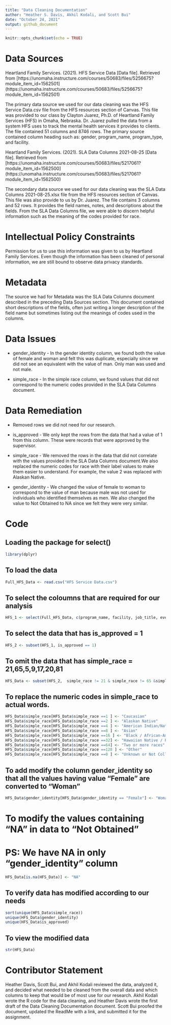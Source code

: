---
title: "Data Cleaning Documentation"
author: "Heather S. Davis, Akhil Kodali, and Scott Bui"
date: "October 24, 2021"
output: github_document
---

```{r setup, include=FALSE}
knitr::opts_chunk$set(echo = TRUE)
```


# Data Sources

Heartland Family Services. (2021). HFS Service Data [Data file]. Retrieved from [https://unomaha.instructure.com/courses/50683/files/5256675?module_item_id=1562501] (https://unomaha.instructure.com/courses/50683/files/5256675?module_item_id=1562501)



The primary data source we used for our data cleaning was the HFS Service Data.csv file from the HFS resources section of Canvas. This file was provided to our class by Clayton Juarez, Ph.D. of Heartland Family Services (HFS) in Omaha, Nebraska. Dr. Juarez pulled the data from a system HFS uses to track the mental health services it provides to clients. The file contained 51 columns and 8746 rows. The primary source contained column heading such as: gender, program_name, program_type, and facility.



Heartland Family Services. (2021). SLA Data Columns 2021-08-25 [Data file]. Retrieved from [https://unomaha.instructure.com/courses/50683/files/5217061?module_item_id=1562500] (https://unomaha.instructure.com/courses/50683/files/5217061?module_item_id=1562500)


The secondary data source we used for our data cleaning was the SLA Data Columns 2021-08-25.xlsx file from the HFS resources section of Canvas. This file was also provide to us by Dr. Juarez. The file contains 3 columns and 52 rows. It provides the field names, notes, and descriptions about the fields. From the SLA Data Columns file, we were able to discern helpful information such as the meaning of the codes provided for race. 


# Intellectual Policy Constraints

Permission for us to use this information was given to us by Heartland Family Services. Even though the information has been cleaned of personal information, we are still bound to observe data privacy standards. 

# Metadata

The source we had for Metadata was the SLA Data Columns document described in the preceding Data Sources section. This document contained short descriptions of the fields, often just writing a longer description of the field name but sometimes listing out the meanings of codes used in the columns. 


# Data Issues

* gender_identity - In the gender identity column, we found both the value of female and woman and felt this was duplicate, especially since we did not see an equivalent with the value of man. Only man was used and not male.  

* simple_race - In the simple race column, we found values that did not correspond to the numeric codes provided in the SLA Data Columns document.


# Data Remediation

* Removed rows we did not need for our research. 

* is_approved - We only kept the rows from the data that had a value of 1 from this column. These were records that were approved by the supervisor. 

* simple_race - We removed the rows in the data that did not correlate with the values provided in the SLA Data Columns document.We also replaced the numeric codes for race with their label values to make them easier to understand. For example, the value 2 was replaced with Alaskan Native. 

* gender_identity - We changed the value of female to woman to correspond to the value of man because male was not used for individuals who identified themselves as men. We also changed the value to Not Obtained to NA since we felt they were very similar. 


# Code


## Loading the package for select()

```{r load package}
library(dplyr)
```


## To load the data

```{r load data}
Full_HFS_Data <- read.csv("HFS Service Data.csv")
```
 

## To select the coloumns that are required for our analysis

```{r select columns}
HFS_1 <- select(Full_HFS_Data, c(program_name, facility, job_title, event_name, is_approved, NormalWorkHours, total_duration_num, recordID, age, simple_race, gender_identity))
```
 

## To select the data that has is_approved = 1

```{r is_approved}
HFS_2 <- subset(HFS_1, is_approved == 1) 
```
 
## To omit the data that has  simple_race = 21,65,5,9,17,20,81

```{r simple_race outliers}
HFS_Data <- subset(HFS_2,  simple_race != 21 & simple_race != 65 &simple_race != 5 & simple_race != 9 & simple_race != 17 & simple_race != 20  & simple_race != 81 )
```
 

## To replace the numeric codes in simple_race to actual words.

```{r simple_race labels}
HFS_Data$simple_race[HFS_Data$simple_race ==1 ] <- "Caucasian"
HFS_Data$simple_race[HFS_Data$simple_race ==2 ] <- "Alaskan Native"
HFS_Data$simple_race[HFS_Data$simple_race ==4 ] <- "American Indian/Native American"
HFS_Data$simple_race[HFS_Data$simple_race ==8 ] <- "Asian"
HFS_Data$simple_race[HFS_Data$simple_race ==16 ] <- "Black / African-American"
HFS_Data$simple_race[HFS_Data$simple_race ==32] <- "Hawaiian Native / Pacific Islander"
HFS_Data$simple_race[HFS_Data$simple_race ==64] <- "Two or more races"
HFS_Data$simple_race[HFS_Data$simple_race ==128 ] <- "Other"
HFS_Data$simple_race[HFS_Data$simple_race ==0 ] <- "Unknown or Not Collected"
```
 

## To add modify the column gender_identity so that all the values having value "Female" are converted to "Woman"

```{r gender_identity female to woman}
HFS_Data$gender_identity[HFS_Data$gender_identity == "Female"] <- "Woman"
```
 
# To modify the values containing "NA" in data to "Not Obtained"
# PS: We have NA in only "gender_identity" column

```{r gender_identity Not Obtained to NA}
HFS_Data[is.na(HFS_Data)] <- "NA"
```


## To verify data has modified according to our needs

```{r cleanup}
sort(unique(HFS_Data$simple_race))
unique(HFS_Data$gender_identity)
unique(HFS_Data$is_approved)
```
 

## To view the modified data

```{r view}
str(HFS_Data)
```

# Contributor Statement

Heather Davis, Scott Bui, and Akhil Kodali reviewed the data, analyzed it, and decided what needed to be cleaned from the overall data and which columns to keep that would be of most use for our research. Akhil Kodali wrote the R code for the data cleaning, and Heather Davis wrote the first draft of the Data Cleaning Documentation document. Scott Bui proofed the document, updated the ReadMe with a link, and submitted it for the assignment. 